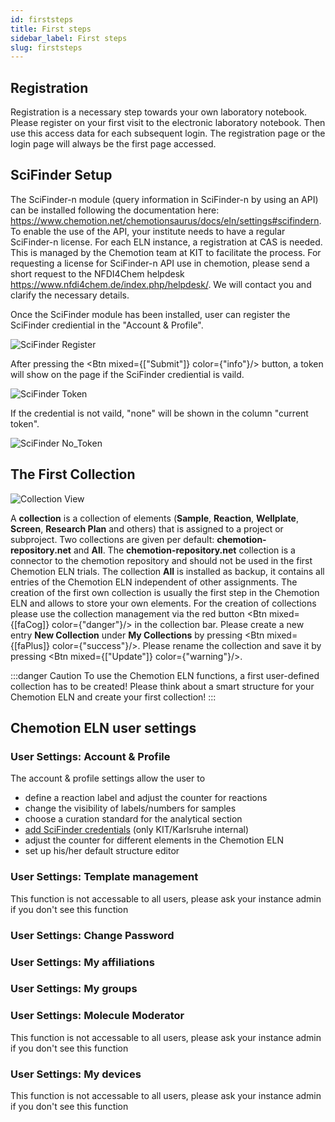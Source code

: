 ```yaml
---
id: firststeps
title: First steps
sidebar_label: First steps
slug: firststeps
---
```



## Registration
Registration is a necessary step towards your own laboratory notebook. Please register on your first visit to the electronic laboratory notebook. Then use this access data for each subsequent login. The registration page or the login page will always be the first page accessed. 

## SciFinder Setup
The SciFinder-n module (query information in SciFinder-n by using an API) can be installed following the documentation here: https://www.chemotion.net/chemotionsaurus/docs/eln/settings#scifindern. To enable the use of the API, your institute needs to have a regular SciFinder-n license. For each ELN instance, a registration at CAS is needed. This is managed by the Chemotion team at KIT to facilitate the process. For requesting a license for SciFinder-n API use in chemotion, please send a short request to the NFDI4Chem helpdesk https://www.nfdi4chem.de/index.php/helpdesk/. We will contact you and clarify the necessary details.


Once the SciFinder module has been installed, user can register the SciFinder crediential in the "Account & Profile".

![SciFinder Register](/img/scifinder_register.gif)

After pressing the <Btn mixed={["Submit"]} color={"info"}/> button, a token will show on the page if the SciFinder crediential is vaild.

![SciFinder Token](/img/scifinder_token.png)

If the credential is not vaild, "none" will be shown in the column "current token".

![SciFinder No_Token](/img/scifinder_no_token.png)


## The First Collection

![Collection View](/img/first_collection.gif) 

A <b>collection</b> is a collection of elements (<b>Sample</b>, <b>Reaction</b>, <b>Wellplate</b>, <b>Screen</b>, <b>Research Plan</b> and others) that is assigned to a project or subproject. Two collections are given per default: <b>chemotion-repository.net</b> and <b>All</b>. The <b>chemotion-repository.net</b> collection is a connector to the chemotion repository and should not be used in the first Chemotion ELN trials. The collection <b>All</b> is installed as backup, it contains all entries of the Chemotion ELN independent of other assignments. The creation of the first own collection is usually the first step in the Chemotion ELN and allows to store your own elements.
For the creation of collections please use the collection management via the red button <Btn mixed={[faCog]} color={"danger"}/> in the collection bar. Please create a new entry <b>New Collection</b> under <b>My Collections</b> by pressing <Btn mixed={[faPlus]} color={"success"}/>. Please rename the collection and save it by pressing <Btn mixed={["Update"]} color={"warning"}/>.

:::danger Caution
To use the Chemotion ELN functions, a first user-defined collection has to be created!
Please think about a smart structure for your Chemotion ELN and create your first collection!
:::

## Chemotion ELN user settings

### User Settings: Account & Profile
The account & profile settings allow the user to
- define a reaction label and adjust the counter for reactions
- change the visibility of labels/numbers for samples 
- choose a curation standard for the analytical section
- [add SciFinder credentials](#scifinder-setup) (only KIT/Karlsruhe internal) 
- adjust the counter for different elements in the Chemotion ELN
- set up his/her default structure editor

### User Settings: Template management 
This function is not accessable to all users, please ask your instance admin if you don't see this function

### User Settings: Change Password

### User Settings: My affiliations

### User Settings: My groups

### User Settings: Molecule Moderator
This function is not accessable to all users, please ask your instance admin if you don't see this function

### User Settings: My devices 
This function is not accessable to all users, please ask your instance admin if you don't see this function
